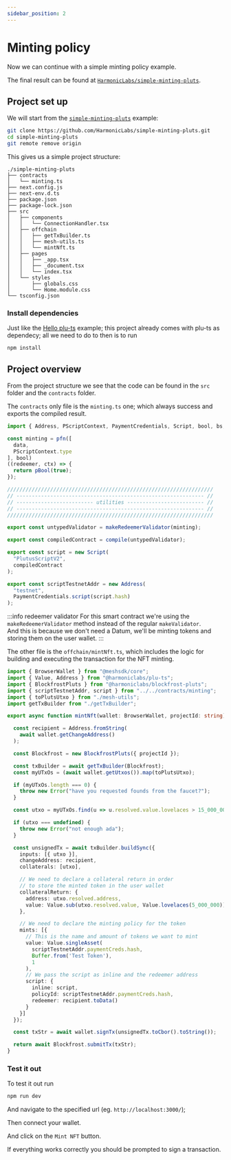 ```yaml
---
sidebar_position: 2
---
```



# Minting policy

Now we can continue with a simple minting policy example.

The final result can be found at [`HarmonicLabs/simple-minting-pluts`](https://github.com/HarmonicLabs/simple-minting-pluts).

## Project set up

We will start from the [`simple-minting-pluts`](https://github.com/HarmonicLabs/simple-minting-pluts) example:
```bash
git clone https://github.com/HarmonicLabs/simple-minting-pluts.git
cd simple-minting-pluts
git remote remove origin
```

This gives us a simple project structure:
```
./simple-minting-pluts
├── contracts
│   └── minting.ts
├── next.config.js
├── next-env.d.ts
├── package.json
├── package-lock.json
├── src
│   ├── components
│   │   └── ConnectionHandler.tsx
│   ├── offchain
│   │   ├── getTxBuilder.ts
│   │   ├── mesh-utils.ts
│   │   └── mintNft.ts
│   ├── pages
│   │   ├── _app.tsx
│   │   ├── _document.tsx
│   │   └── index.tsx
│   └── styles
│       ├── globals.css
│       └── Home.module.css
└── tsconfig.json
```

### Install dependencies

Just like the [Hello plu-ts](./Hello_World.mdx) example; this project already comes with plu-ts as dependecy;
all we need to do to then is to run

```
npm install
```

## Project overview

From the project structure we see that the code can be found in the `src` folder and the `contracts` folder.

The `contracts` only file is the `minting.ts` one; which always success and exports the compiled result.

```ts title="contracts/minting.ts"
import { Address, PScriptContext, PaymentCredentials, Script, bool, bs, compile, makeRedeemerValidator, pfn, pBool, data } from "@harmoniclabs/plu-ts";

const minting = pfn([
  data,
  PScriptContext.type
], bool)
((redeemer, ctx) => {
  return pBool(true);
});

///////////////////////////////////////////////////////////////////
// ------------------------------------------------------------- //
// ------------------------- utilities ------------------------- //
// ------------------------------------------------------------- //
///////////////////////////////////////////////////////////////////

export const untypedValidator = makeRedeemerValidator(minting);

export const compiledContract = compile(untypedValidator);

export const script = new Script(
  "PlutusScriptV2",
  compiledContract
);

export const scriptTestnetAddr = new Address(
  "testnet",
  PaymentCredentials.script(script.hash)
);
```

:::info redeemer validator
For this smart contract we're using the `makeRedeemerValidator` method instead of the regular `makeValidator`.<br />
And this is because we don't need a Datum, we'll be minting tokens and storing them on the user wallet.
:::

The other file is the `offchain/mintNft.ts`, which includes the logic for building and executing the transaction for the NFT minting.

```ts title="offchain/mintNft.ts"
import { BrowserWallet } from "@meshsdk/core";
import { Value, Address } from "@harmoniclabs/plu-ts";
import { BlockfrostPluts } from "@harmoniclabs/blockfrost-pluts";
import { scriptTestnetAddr, script } from "../../contracts/minting";
import { toPlutsUtxo } from "./mesh-utils";
import getTxBuilder from "./getTxBuilder";

export async function mintNft(wallet: BrowserWallet, projectId: string): Promise<string> {

  const recipient = Address.fromString(
    await wallet.getChangeAddress()
  );

  const Blockfrost = new BlockfrostPluts({ projectId });

  const txBuilder = await getTxBuilder(Blockfrost);
  const myUTxOs = (await wallet.getUtxos()).map(toPlutsUtxo);

  if (myUTxOs.length === 0) {
    throw new Error("have you requested founds from the faucet?");
  }

  const utxo = myUTxOs.find(u => u.resolved.value.lovelaces > 15_000_000);

  if (utxo === undefined) {
    throw new Error("not enough ada");
  }

  const unsignedTx = await txBuilder.buildSync({
    inputs: [{ utxo }],
    changeAddress: recipient,
    collaterals: [utxo],

    // We need to declare a collateral return in order
    // to store the minted token in the user wallet
    collateralReturn: {
      address: utxo.resolved.address,
      value: Value.sub(utxo.resolved.value, Value.lovelaces(5_000_000))
    },

    // We need to declare the minting policy for the token
    mints: [{
      // This is the name and amount of tokens we want to mint
      value: Value.singleAsset(
        scriptTestnetAddr.paymentCreds.hash,
        Buffer.from('Test Token'),
        1
      ),
      // We pass the script as inline and the redeemer address
      script: {
        inline: script,
        policyId: scriptTestnetAddr.paymentCreds.hash,
        redeemer: recipient.toData()
      }
    }]
  });

  const txStr = await wallet.signTx(unsignedTx.toCbor().toString());

  return await Blockfrost.submitTx(txStr);
}
```

### Test it out

To test it out run 
```sh
npm run dev
```

And navigate to the specified url (eg. `http://localhost:3000/`);

Then connect your wallet.

And click on the `Mint NFT` button.

If everything works correctly you should be prompted to sign a transaction.